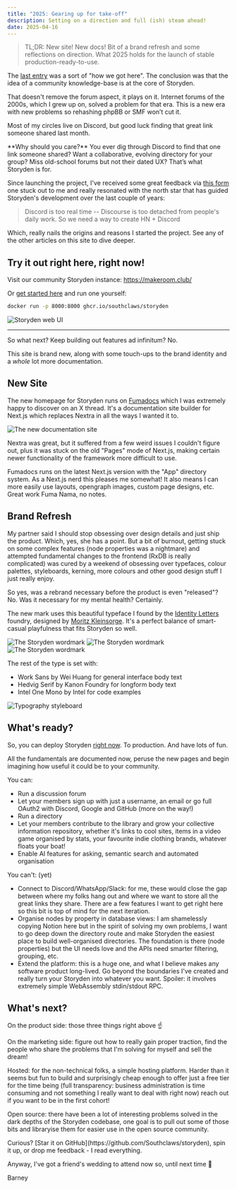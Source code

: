 ```yaml
---
title: "2025: Gearing up for take-off"
description: Setting on a direction and full (ish) steam ahead!
date: 2025-04-16
---
```


> TL;DR: New site! New docs! Bit of a brand refresh and some reflections on direction. What 2025 holds for the launch of stable production-ready-to-use.

The [last entry](/blog/2024-development-update) was a sort of "how we got here". The conclusion was that the idea of a community knowledge-base is at the core of Storyden.

That doesn't remove the forum aspect, it plays on it. Internet forums of the 2000s, which I grew up on, solved a problem for that era. This is a new era with new problems so rehashing phpBB or SMF won’t cut it.

Most of my circles live on Discord, but good luck finding that great link someone shared last month.

<Callout>
  **Why should you care?** You ever dig through Discord to find that one link
  someone shared? Want a collaborative, evolving directory for your group? Miss
  old-school forums but not their dated UX? That’s what Storyden is for.
</Callout>

Since launching the project, I've received some great feedback via [this form](https://airtable.com/shrLY0jDp9CuXPB2X) one stuck out to me and really resonated with the north star that has guided Storyden's development over the last couple of years:

> Discord is too real time -- Discourse is too detached from people's daily work. So we need a way to create HN + Discord

Which, really nails the origins and reasons I started the project. See any of the other articles on this site to dive deeper.

## Try it out right here, right now!

Visit our community Storyden instance: https://makeroom.club/

Or [get started here](/docs/introduction) and run one yourself:

```sh
docker run -p 8000:8000 ghcr.io/southclaws/storyden
```

![Storyden web UI](/docs/introduction/local/browser_home.png)

---

So what next? Keep building out features ad infinitum? No.

This site is brand new, along with some touch-ups to the brand identity and a _whole_ lot more documentation.

## New Site

The new homepage for Storyden runs on [Fumadocs](https://fumadocs.vercel.app/) which I was extremely happy to discover on an X thread. It's a documentation site builder for Next.js which replaces Nextra in all the ways I wanted it to.

![The new documentation site](/blog/docs.png)

Nextra was great, but it suffered from a few weird issues I couldn't figure out, plus it was stuck on the old "Pages" mode of Next.js, making certain newer functionality of the framework more difficult to use.

Fumadocs runs on the latest Next.js version with the "App" directory system. As a Next.js nerd this pleases me somewhat! It also means I can more easily use layouts, opengraph images, custom page designs, etc. Great work Fuma Nama, no notes.

## Brand Refresh

My partner said I should stop obsessing over design details and just ship the product. Which, yes, she has a point. But a bit of burnout, getting stuck on some complex features (node properties was a nightmare) and attempted fundamental changes to the frontend (RxDB is really complicated) was cured by a weekend of obsessing over typefaces, colour palettes, styleboards, kerning, more colours and other good design stuff I just really enjoy.

So yes, was a rebrand necessary before the product is even "released"? No. Was it necessary for my mental health? Certainly.

The new mark uses this beautiful typeface I found by the [Identity Letters](https://www.identity-letters.com/) foundry, designed by [Moritz Kleinsorge](https://www.linkedin.com/in/moritz-kleinsorge-62487b183/). It's a perfect balance of smart-casual playfulness that fits Storyden so well.

![The Storyden wordmark](/brand/fullmark_colour_horizontal_campfire.png)
![The Storyden wordmark](/brand/fullmark_colour_horizontal_moonlit.png)
![The Storyden wordmark](/brand/fullmark_colour_horizontal_newspaper.png)

The rest of the type is set with:

- Work Sans by Wei Huang for general interface body text
- Hedvig Serif by Kanon Foundry for longform body text
- Intel One Mono by Intel for code examples

![Typography styleboard](/blog/typography.png)

## What's ready?

So, you can deploy Storyden [right now](http://localhost:3000/docs/introduction/vps). To production. And have lots of fun.

All the fundamentals are documented now, peruse the new pages and begin imagining how useful it could be to your community.

You can:

- Run a discussion forum
- Let your members sign up with just a username, an email or go full OAuth2 with Discord, Google and GitHub (more on the way!)
- Run a directory
- Let your members contribute to the library and grow your collective information repository, whether it's links to cool sites, items in a video game organised by stats, your favourite indie clothing brands, whatever floats your boat!
- Enable AI features for asking, semantic search and automated organisation

You can't: (yet)

- Connect to Discord/WhatsApp/Slack: for me, these would close the gap between where my folks hang out and where we want to store all the great links they share. There are a few features I want to get right here so this bit is top of mind for the next iteration.
- Organise nodes by property in database views: I am shamelessly copying Notion here but in the spirit of solving my own problems, I want to go deep down the directory route and make Storyden the easiest place to build well-organised directories. The foundation is there (node properties) but the UI needs love and the APIs need smarter filtering, grouping, etc.
- Extend the platform: this is a huge one, and what I believe makes any software product long-lived. Go beyond the boundaries I've created and really turn your Storyden into whatever you want. Spoiler: it involves extremely simple WebAssembly stdin/stdout RPC.

## What's next?

On the product side: those three things right above ☝️

On the marketing side: figure out how to really gain proper traction, find the people who share the problems that I'm solving for myself and sell the dream!

Hosted: for the non-technical folks, a simple hosting platform. Harder than it seems but fun to build and surprisingly cheap enough to offer just a free tier for the time being (full transparency: business administration is time consuming and not something I really want to deal with right now) reach out if you want to be in the first cohort!

Open source: there have been a lot of interesting problems solved in the dark depths of the Storyden codebase, one goal is to pull out some of those bits and libraryise them for easier use in the open source community.

<Callout>
  Curious? [Star it on GitHub](https://github.com/Southclaws/storyden), spin it
  up, or drop me feedback - I read everything.
</Callout>

Anyway, I've got a friend's wedding to attend now so, until next time 👋

Barney
